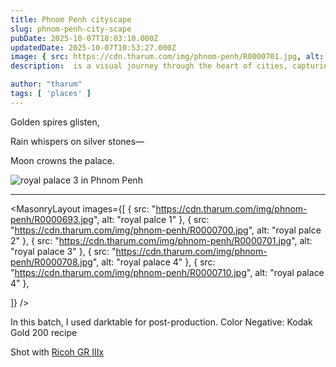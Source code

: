 ```yaml
---
title: Phnom Penh cityscape
slug: phnom-penh-city-scape
pubDate: 2025-10-07T18:03:10.000Z
updatedDate: 2025-10-07T10:53:27.000Z
image: { src: https://cdn.tharum.com/img/phnom-penh/R0000701.jpg, alt: Old City 5, positionx: 75%, positiony: 0% }
description:  is a visual journey through the heart of cities, capturing the everyday rhythm, resilience, and raw beauty found on its bustling streets.

author: "tharum"
tags: [ 'places' ]
---
```


Golden spires glisten,

Rain whispers on silver stones—

Moon crowns the palace.


![royal palace 3 in Phnom Penh](https://cdn.tharum.com/img/phnom-penh/R0000710.jpg "royal palace")


---

<MasonryLayout images={[
    { src: "https://cdn.tharum.com/img/phnom-penh/R0000693.jpg", alt: "royal palce 1" },
    { src: "https://cdn.tharum.com/img/phnom-penh/R0000700.jpg", alt: "royal palce 2" },
    { src: "https://cdn.tharum.com/img/phnom-penh/R0000701.jpg", alt: "royal palace 3" },
    { src: "https://cdn.tharum.com/img/phnom-penh/R0000708.jpg", alt: "royal palace 4" },
    { src: "https://cdn.tharum.com/img/phnom-penh/R0000710.jpg", alt: "royal palace 4" },

]} />



In this batch, I used darktable for post-production.
Color Negative: Kodak Gold 200 recipe

Shot with [Ricoh GR IIIx](https://tharum.com/blog/ricoh-griiix-review/)

